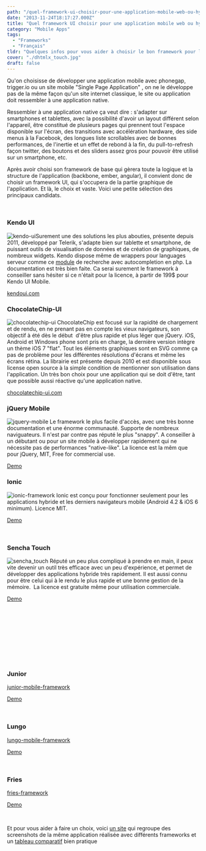 ```yaml
---
path: "/quel-framework-ui-choisir-pour-une-application-mobile-web-ou-hybride"
date: "2013-11-24T18:17:27.000Z"
title: "Quel framework UI choisir pour une application mobile web ou hybride?"
category: "Mobile Apps"
tags: 
  - "Frameworks"
  - "Français"
tldr: "Quelques infos pour vous aider à choisir le bon framework pour le développement de votre application mobile."
cover: "./dhtmlx_touch.jpg"
draft: false
---
```


Qu'on choisisse de développer une application mobile avec phonegap, trigger.io ou un site mobile "Single Page Application" , on ne le développe pas de la même façon qu'un site internet classique, le site ou application doit ressembler à une application native.

Ressembler à une application native ça veut dire : s'adapter sur smartphones et tablettes, avec la possibilité d'avoir un layout différent selon l'appareil, être constitué de plusieurs pages qui prennent tout l'espace disponible sur l'écran, des transitions avec accélération hardware, des side menus à la Facebook, des longues liste scrollables avec de bonnes performances, de l'inertie et un effet de rebond à la fin, du pull-to-refresh façon twitter, des boutons et des sliders assez gros pour pouvoir être utilisé sur un smartphone, etc.

Après avoir choisi son framework de base qui gèrera toute la logique et la structure de l'application (backbone, ember, angular), il convient donc de choisir un framework UI, qui s'occupera de la partie graphique de l'application. Et là, le choix et vaste. Voici une petite sélection des principaux candidats.

 

### Kendo UI

![kendo-ui](./kendo-ui.jpg)Surement une des solutions les plus abouties, présente depuis 2011, développé par Telerik, s'adapte bien sur tablette et smartphone, de puissant outils de visualisation de données et de création de graphiques, de nombreux widgets. Kendo dispose même de wrappers pour languages serveur comme ce [module](http://demos.kendoui.com/web/autocomplete/index.html) de recherche avec autocompletion en php. La documentation est très bien faite. Ca serai surement le framework à conseiller sans hésiter si ce n'était pour la licence, à partir de 199$ pour Kendo UI Mobile.

[kendoui.com](http://www.kendoui.com/)

### ChocolateChip-UI

![chocolatechip-ui](./chocolatechip-ui.jpg)
ChocolateChip est focusé sur la rapidité de chargement et de rendu, en ne prenant pas en compte les vieux navigateurs, son objectif à été dès le début  d'être plus rapide et plus léger que jQuery. iOS, Android et Windows phone sont pris en charge, la dernière version intègre un thème iOS 7 "flat". Tout les éléments graphiques sont en SVG comme ça pas de problème pour les différentes résolutions d'écrans et même les écrans rétina. La librairie est présente depuis 2010 et est disponible sous license open source à la simple condition de mentionner son utilisation dans l'application. Un très bon choix pour une application qui se doit d'être, tant que possible aussi réactive qu'une application native.

[chocolatechip-ui.com](http://chocolatechip-ui.com/)



### jQuery Mobile

![jquery-mobile](./jquery-mobile.jpg)
Le framework le plus facile d'accès, avec une très bonne documentation et une énorme communauté. Supporte de nombreux naviguateurs. Il n'est par contre pas réputé le plus "snappy". A conseiller à un débutant ou pour un site mobile à développer rapidement qui ne nécessite pas de performances "native-like". La licence est la mêm que pour jQuery, MIT, Free for commercial use.

[Demo](http://view.jquerymobile.com/1.3.2/dist/demos/examples/) 



### Ionic

![ionic-framework](./ionic-framework.jpg)
Ionic est conçu pour fonctionner seulement pour les applications hybride et les derniers navigateurs mobile (Android 4.2 & iOS 6 minimum). Licence MIT.

[Demo](http://ionicframework.com/docs/components)

 

### Sencha Touch

![sencha_touch](./sencha_touch.jpg)
Réputé un peu plus compliqué à prendre en main, il peux vite devenir un outil très efficace avec un peu d'expérience, et permet de développer des applications hybride très rapidement. Il est aussi connu pour être celui qui à le rendu le plus rapide et une bonne gestion de la mémoire.  La licence est gratuite même pour utilisation commerciale.

[Demo](http://dev.sencha.com/deploy/touch/examples/production/kitchensink/)

 

 

 

 

 

### Junior

[junior-mobile-framework](./junior-mobile-framework.jpg)

[Demo](http://justspamjustin.github.io/junior)

 

### Lungo

[lungo-mobile-framework](./lungo-mobile-framework.jpg)

[Demo](http://lungo.tapquo.com/)

 

### Fries

[fries-framework](./fries-framework.jpg)

[Demo](http://jaunesarmiento.me/fries/)

 

Et pour vous aider à faire un choix, voici [un site](http://propertycross.com/) qui regroupe des screenshots de la même application réalisée avec différents frameworks et un [tableau comparatif](http://www.markus-falk.com/mobile-frameworks-comparison-chart/) bien pratique
